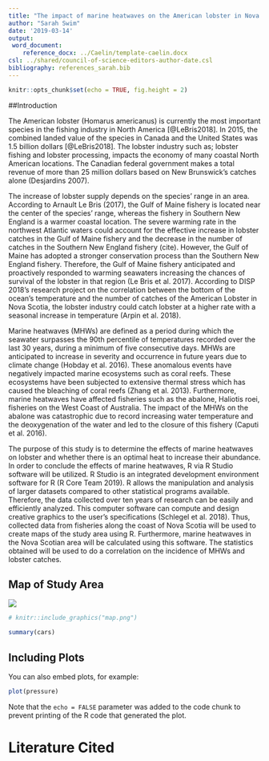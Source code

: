 ```yaml
---
title: "The impact of marine heatwaves on the American lobster in Nova Scotia"
author: "Sarah Swim"
date: '2019-03-14'
output: 
 word_document:
    reference_docx: ../Caelin/template-caelin.docx
csl: ../shared/council-of-science-editors-author-date.csl
bibliography: references_sarah.bib
---
```


```r
knitr::opts_chunk$set(echo = TRUE, fig.height = 2)
```

##Introduction

The American lobster (Homarus americanus) is currently the most important species in the fishing industry in North America [@LeBris2018]. In 2015, the combined landed value of the species in Canada and the United States was 1.5 billion dollars [@LeBris2018]. The lobster industry such as; lobster fishing and lobster processing, impacts the economy of many coastal North American locations. The Canadian federal government makes a total revenue of more than 25 million dollars based on New Brunswick’s catches alone (Desjardins 2007).

The increase of lobster supply depends on the species’ range in an area. According to Arnault Le Bris (2017), the Gulf of Maine fishery is located near the center of the species’ range, whereas the fishery in Southern New England is a warmer coastal location. The severe warming rate in the northwest Atlantic waters could account for the effective increase in lobster catches in the Gulf of Maine fishery and the decrease in the number of catches in the Southern New England fishery (cite). However, the Gulf of Maine has adopted a stronger conservation process than the Southern New England fishery. Therefore, the Gulf of Maine fishery anticipated and proactively responded to warming seawaters increasing the chances of survival of the lobster in that region (Le Bris et al. 2017). 
According to DISP 2018’s research project on the correlation between the bottom of the ocean’s temperature and the number of catches of the American Lobster in Nova Scotia, the lobster industry could catch lobster at a higher rate with a seasonal increase in temperature (Arpin et al. 2018).

Marine heatwaves (MHWs) are defined as a period during which the seawater surpasses the 90th percentile of temperatures recorded over the last 30 years, during a minimum of five consecutive days. MHWs are anticipated to increase in severity and occurrence in future years due to climate change (Hobday et al. 2016). These anomalous events have negatively impacted marine ecosystems such as coral reefs. These ecosystems have been subjected to extensive thermal stress which has caused the bleaching of coral reefs (Zhang et al. 2013). Furthermore, marine heatwaves have affected fisheries such as the abalone, Haliotis roei, fisheries on the West Coast of Australia. The impact of the MHWs on the abalone was catastrophic due to record increasing water temperature and the deoxygenation of the water and led to the closure of this fishery (Caputi et al. 2016).

The purpose of this study is to determine the effects of marine heatwaves on lobster and whether there is an optimal heat to increase their abundance. In order to conclude the effects of marine heatwaves, R via R Studio software will be utilized. R Studio is an integrated development environment software for R (R Core Team 2019). R allows the manipulation and analysis of larger datasets compared to other statistical programs available. Therefore, the data collected over ten years of research can be easily and efficiently analyzed. This computer software can compute and design creative graphics to the user’s specifications (Schlegel et al. 2018). Thus, collected data from fisheries along the coast of Nova Scotia will be used to create maps of the study area using R. Furthermore, marine heatwaves in the Nova Scotian area will be calculated using this software. The statistics obtained will be used to do a correlation on the incidence of MHWs and lobster catches.

## Map of Study Area
![](map.png)

```r

# knitr::include_graphics("map.png")
```


```r
summary(cars)
```

## Including Plots

You can also embed plots, for example:

```r
plot(pressure)
```

Note that the `echo = FALSE` parameter was added to the code chunk to prevent printing of the R code that generated the plot.

# Literature Cited

